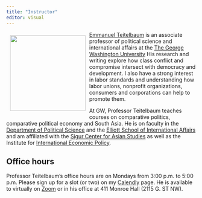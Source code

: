 ---
title: "Instructor"
editor: visual
---

![](images/teitelbaum2.jpg){style="float:left;padding: 10px 10px 10px 10px;"
fig-alt="Headshot of Professor Teitelbaum" width="200"}

[Emmanuel Teitelbaum](https://www.emmanuelteitelbaum.com/) is an
associate professor of political science and international affairs at
the [The George Washington University](https://www.gwu.edu/) His
research and writing explore how class conflict and compromise intersect
with democracy and development. I also have a strong interest in labor
standards and understanding how labor unions, nonprofit organizations,
consumers and corporations can help to promote them.

At GW, Professor Teitelbaum teaches courses on comparative politics,
comparative political economy and South Asia. He is on faculty in the
[Department of Political
Science](https://politicalscience.columbian.gwu.edu/) and the [Elliott
School of International Affairs](https://elliott.gwu.edu/) and am
affiliated with the [Sigur Center for Asian
Studies](https://sigur.elliott.gwu.edu/) as well as the Institute for
[International Economic Policy](https://iiep.gwu.edu/).

## Office hours

Professor Teitelbaum's office hours are on Mondays from 3:00 p.m. to
5:00 p.m. Please sign up for a slot (or two) on my
[Calendly](https://calendly.com/emmanuel-teitelbaum) page. He is
available to virtually on
[Zoom](https://gwu-edu.zoom.us/my/emmanuel.teitelbaum) or in his office
at 411 Monroe Hall (2115 G. ST NW).
